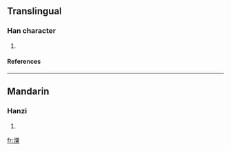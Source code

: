 ==Translingual==
===Han character===
{{Han char|rn=85|rad=水|as=12|sn=15|four=|canj=水一田木 (EMWD), X水一田木 (XEMWD)}}
# {{defn|Han|sort=水12}}
====References====
{{Han ref|kx=0649.250|dkj=18256|hdz=31738.030|uh=6F65|ud=28517}}

----
==Mandarin==
===Hanzi===
{{cmn-hanzi|pin=[[sù]] (su4)|wg=su<sup>4</sup>}}
# {{defn|Mandarin}}

[[fr:潥]]